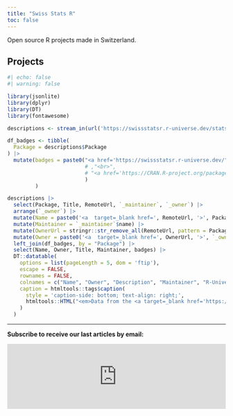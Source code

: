 ```yaml
---
title: "Swiss Stats R"
toc: false
---
```


<p class="lead">

Open source R projects made in Switzerland.

</p>

## Projects

```r
#| echo: false
#| warning: false

library(jsonlite)
library(dplyr)
library(DT)
library(fontawesome)

descriptions <- stream_in(url('https://swissstatsr.r-universe.dev/stats/descriptions'), verbose = FALSE)

df_badges <- tibble(
  Package = descriptions$Package
) |>
  mutate(badges = paste0("<a href='https://swissstatsr.r-universe.dev/", Package, "'><img src='https://swissstatsr.r-universe.dev/badges/", Package, "'></a>"
                         # ,"<br>",
                         # "<a href='https://CRAN.R-project.org/package=", Package, "'><img src='https://www.r-pkg.org/badges/version/", Package, "'></a>"
                         )
         )

descriptions |>
  select(Package, Title, RemoteUrl, `_maintainer`, `_owner`) |>
  arrange(`_owner`) |>
  mutate(Name = paste0('<a  target=_blank href=', RemoteUrl, '>', Package, '</a>')) |>
  mutate(Maintainer = `_maintainer`$name) |>
  mutate(OwnerUrl = stringr::str_remove_all(RemoteUrl, pattern = Package)) |>
  mutate(Owner = paste0('<a  target=_blank href=', OwnerUrl, '>', `_owner`, '</a>')) |>
  left_join(df_badges, by = "Package") |>
  select(Name, Owner, Title, Maintainer, badges) |>
  DT::datatable(
    options = list(pageLength = 5, dom = 'ftip'),
    escape = FALSE,
    rownames = FALSE,
    colnames = c("Name", "Owner", "Description", "Maintainer", "R-Universe"),
    caption = htmltools::tags$caption(
      style = 'caption-side: bottom; text-align: right;',
      htmltools::HTML("<em>Data from the <a target=_blank href='https://swissstatsr.r-universe.dev/'>Swiss Stats R universe</a>.</em>")
    )
  )
```

<hr class="my-4">

<b>Subscribe to receive our last articles by email:</b>

<iframe src="https://swissstatsr.substack.com/embed" width="100%" height="150" style="border:0px; background:white;" frameborder="0" scrolling="no">

</iframe>
